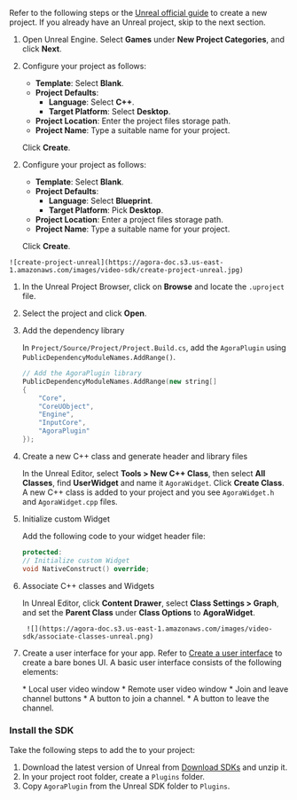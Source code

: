 <PlatformWrapper platform="unreal, blueprint">


<Tabs>
<TabItem value="new" label="Create a new project" default>

Refer to the following steps or the [Unreal official guide](https://docs.unrealengine.com/4.27/us-EN/Basics/Projects/Browser/) to create a new project. If you already have an Unreal project, skip to the next section.

1. Open Unreal Engine. Select **Games** under **New Project Categories**, and click **Next**.

<PlatformWrapper platform="unreal">

2. Configure your project as follows:

    * **Template**: Select **Blank**.
    * **Project Defaults**: 
        * **Language**: Select **C++**.
        * **Target Platform**: Select **Desktop**.
    * **Project Location**: Enter the project files storage path.
    * **Project Name**: Type a suitable name for your project.

    Click **Create**.
</PlatformWrapper>

<PlatformWrapper platform="blueprint">

2. Configure your project as follows:

    * **Template**: Select **Blank**.
    * **Project Defaults**: 
        * **Language**: Select **Blueprint**.
        * **Target Platform**: Pick **Desktop**.
    * **Project Location**: Enter a project files storage path.
    * **Project Name**: Type a suitable name for your project.

    Click **Create**.   
</PlatformWrapper>


    ![create-project-unreal](https://agora-doc.s3.us-east-1.amazonaws.com/images/video-sdk/create-project-unreal.jpg)

</TabItem>

<TabItem value="existing" label="Add to an existing project">

1. In the Unreal Project Browser, click on **Browse** and locate the `.uproject` file.

1. Select the project and click **Open**.

</TabItem>
</Tabs>

<PlatformWrapper platform="unreal">

3. Add the <Vg k="COMPANY" /> dependency library

    In `Project/Source/Project/Project.Build.cs`, add the `AgoraPlugin` using `PublicDependencyModuleNames.AddRange()`.

    ```cpp
    // Add the AgoraPlugin library
    PublicDependencyModuleNames.AddRange(new string[] 
    { 
        "Core", 
        "CoreUObject", 
        "Engine", 
        "InputCore", 
        "AgoraPlugin" 
    });
    ```

1. Create a new C++ class and generate header and library files

    In the Unreal Editor, select **Tools > New C++ Class**, then select **All Classes**, find **UserWidget** and name it `AgoraWidget`. Click **Create Class**. A new C++ class is added to your project and you see `AgoraWidget.h` and `AgoraWidget.cpp` files.

1. Initialize custom Widget

    Add the following code to your widget header file:

    ```cpp
    protected:
    // Initialize custom Widget
    void NativeConstruct() override;
    ```

1. Associate C++ classes and Widgets

    In Unreal Editor, click **Content Drawer**, select **Class Settings > Graph**, and set the **Parent Class** under **Class Options** to **AgoraWidget**.

        ![](https://agora-doc.s3.us-east-1.amazonaws.com/images/video-sdk/associate-classes-unreal.png)
   
1. Create a user interface for your app. Refer to [Create a user interface](#create-a-user-interface) to create a bare bones UI. A basic user interface consists of the following elements:

    <ProductWrapper notAllowed="voice-calling">
    * Local user video window
    * Remote user video window
    * Join and leave channel buttons
    </ProductWrapper>
    <ProductWrapper product="voice-calling">
    * A button to join a channel.
    * A button to leave the channel.
    </ProductWrapper>

</PlatformWrapper>

### Install the SDK

Take the following steps to add the <Vpl k="NAME" /> <Vpd k="SDK"/> to your project:

1. Download the latest version of <Vg k="COMPANY" /> Unreal <Vpd k="SDK" /> from [Download SDKs](/sdks) and unzip it.
1. In your project root folder, create a `Plugins` folder.
1. Copy `AgoraPlugin` from the Unreal SDK folder to `Plugins`.

</PlatformWrapper>